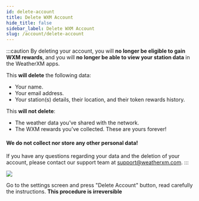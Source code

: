 ```yaml
---
id: delete-account
title: Delete WXM Account
hide_title: false
sidebar_label: Delete WXM Account
slug: /account/delete-account
---
```



:::caution
By deleting your account, you will **no longer be eligible to gain WXM rewards**, and you will **no longer be able to view your station data** in the WeatherXM apps.

This **will delete** the following data:
 - Your name.
 - Your email address.
 - Your station(s) details, their location, and their token rewards history.

This **will not delete**:
 - The weather data you’ve shared with the network.
 - The WXM rewards you’ve collected. These are yours forever!

#### We do not collect nor store any other personal data!

If you have any questions regarding your data and the deletion of your account, please contact our support team at support@weatherxm.com.
:::


<section class="explanation small-big">
  <img src={useBaseUrl("img/wxm-devices/helium-bundle/delete-account.jpg")} />
  <span>

Go to the settings screen and press "Delete Account" button, read carefully the instructions. **This procedure is irreversible**

</span>
</section>